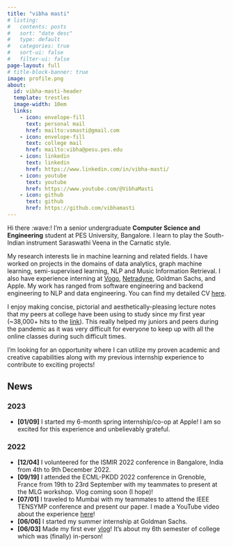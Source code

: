 ```yaml
---
title: "vibha masti"
# listing:
#   contents: posts
#   sort: "date desc"
#   type: default
#   categories: true
#   sort-ui: false
#   filter-ui: false
page-layout: full
# title-block-banner: true
image: profile.png
about: 
  id: vibha-masti-header
  template: trestles
  image-width: 10em
  links:
    - icon: envelope-fill
      text: personal mail
      href: mailto:vsmasti@gmail.com
    - icon: envelope-fill
      text: college mail
      href: mailto:vibha@pesu.pes.edu
    - icon: linkedin
      text: linkedin
      href: https://www.linkedin.com/in/vibha-masti/
    - icon: youtube
      text: youtube
      href: https://www.youtube.com/@VibhaMasti
    - icon: github
      text: github
      href: https://github.com/vibhamasti
---
```


:::{#vibha-masti-header}

Hi there :wave:! I'm a senior undergraduate **Computer Science and Engineering** student at PES University, Bangalore. I learn to play the South-Indian instrument Saraswathi Veena in the Carnatic style.

My research interests lie in machine learning and related fields. I have worked on projects in the domains of data analytics, graph machine learning, semi-supervised learning, NLP and Music Information Retrieval. I also have experience interning at [Vogo](https://vogo.in/), [Netradyne](https://www.netradyne.com/), Goldman Sachs, and Apple. My work has ranged from software engineering and backend engineering to NLP and data engineering. You can find my detailed CV [here](https://drive.google.com/file/d/1RGaBrnTQ00pwP5oHDzYmtUhFyzXIOIz9/view?usp=share_link).

I enjoy making concise, pictorial and aesthetically-pleasing lecture notes that my peers at college have been using to study since my first year (~38,000+ hits to the [link](https://bit.ly/pesu-btech-resources)). This really helped my juniors and peers during the pandemic as it was very difficult for everyone to keep up with all the online classes during such difficult times.

I'm looking for an opportunity where I can utilize my proven academic and creative capabilities along with my previous internship experience to contribute to exciting projects!

:::

## News

### 2023

- **[01/09]** I started my 6-month spring internship/co-op at Apple! I am so excited for this experience and unbelievably grateful.

### 2022

- **[12/04]** I volunteered for the ISMIR 2022 conference in Bangalore, India from 4th to 9th December 2022.
- **[09/19]** I attended the ECML-PKDD 2022 conference in Grenoble, France from 19th to 23rd September with my teammates to present at the MLG workshop. Vlog coming soon (I hope)!
- **[07/01]** I traveled to Mumbai with my teammates to attend the IEEE TENSYMP conference and present our paper. I made a YouTube video about the experience [here](https://www.youtube.com/watch?v=T6xu4eKhvac)!
- **[06/06]** I started my summer internship at Goldman Sachs.
- **[06/03]** Made my first ever [vlog](https://www.youtube.com/watch?v=EzQwSakbJ_U&t=4s)! It's about my 6th semester of college which was (finally) in-person!
